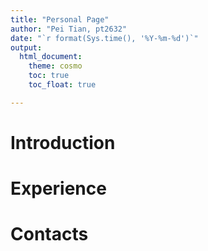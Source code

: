 ```yaml
---
title: "Personal Page"
author: "Pei Tian, pt2632"
date: "`r format(Sys.time(), '%Y-%m-%d')`"
output: 
  html_document:
    theme: cosmo
    toc: true
    toc_float: true

---
```


# Introduction

# Experience

# Contacts